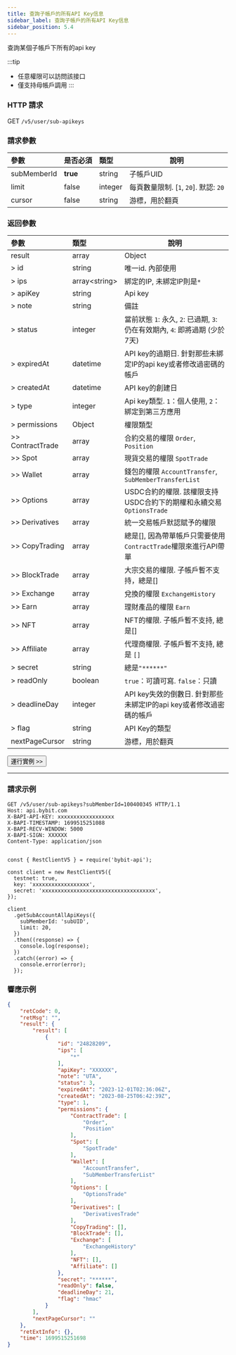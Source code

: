 ```yaml
---
title: 查詢子帳戶的所有API Key信息
sidebar_label: 查詢子帳戶的所有API Key信息
sidebar_position: 5.4
---
```

查詢某個子帳戶下所有的api key

:::tip
* 任意權限可以訪問該接口
* 僅支持母帳戶調用
:::

### HTTP 請求
GET `/v5/user/sub-apikeys`

### 請求參數
| 參數 | 是否必須 | 類型 | 說明|
|:----- |:-------|:-----|------ |
|subMemberId |**true** |string |子帳戶UID|
|limit |false |integer |每頁數量限制. [`1`, `20`]. 默認: `20`|
|cursor |false |string |游標，用於翻頁|

### 返回參數
| 參數 | 類型 | 說明|
|:----- |:-----|----- |
|result |array |Object|
|> id |string |唯一id. 內部使用|
|> ips |array&#60;string&#62; |綁定的IP, 未綁定IP則是`*`|
|> apiKey |string |Api key |
|> note |string |備註 |
|> status |integer |當前狀態 `1`: 永久, `2`: 已過期, `3`: 仍在有效期內, `4`: 即將過期 (少於7天) |
|> expiredAt |datetime |API key的過期日. 針對那些未綁定IP的api key或者修改過密碼的帳戶|
|> createdAt |datetime |API key的創建日 |
|> type |integer |Api key類型. `1`：個人使用, `2`：綁定到第三方應用 |
|> permissions |Object |權限類型 |
|>> ContractTrade |array |合約交易的權限 `Order`, `Position` |
|>> Spot |array |現貨交易的權限 `SpotTrade` |
|>> Wallet |array |錢包的權限 `AccountTransfer`, `SubMemberTransferList` |
|>> Options |array |USDC合約的權限. 該權限支持USDC合約下的期權和永續交易 `OptionsTrade` |
|>> Derivatives |array |統一交易帳戶默認賦予的權限 |
|>> CopyTrading |array |總是[], 因為帶單帳戶只需要使用`ContractTrade`權限來進行API帶單|
|>> BlockTrade |array |大宗交易的權限. 子帳戶暫不支持，總是[]|
|>> Exchange |array |兌換的權限 `ExchangeHistory` |
|>> Earn |array |理財產品的權限 `Earn`|
|>> NFT |array |NFT的權限. 子帳戶暫不支持, 總是[]|
|>> Affiliate |array |代理商權限. 子帳戶暫不支持, 總是 `[]` |
|> secret |string |總是`"******"` |
|> readOnly |boolean |`true`：可讀可寫. `false`：只讀 |
|> deadlineDay |integer |API key失效的倒數日. 針對那些未綁定IP的api key或者修改過密碼的帳戶 |
|> flag |string |API Key的類型|
|nextPageCursor |string |游標，用於翻頁 |

<a href="/api-explorer/v5/user/list-sub-apikeys"><Button>運行實例 >></Button></a>

---

### 請求示例

<Tabs groupId="programming-languages">
<TabItem value="http" label="HTTP">

```http
GET /v5/user/sub-apikeys?subMemberId=100400345 HTTP/1.1
Host: api.bybit.com
X-BAPI-API-KEY: xxxxxxxxxxxxxxxxxx
X-BAPI-TIMESTAMP: 1699515251088
X-BAPI-RECV-WINDOW: 5000
X-BAPI-SIGN: XXXXXX
Content-Type: application/json
```

</TabItem>
<TabItem value="python" label="Python">

```python

```

</TabItem>

<TabItem value="Node" label="Node.js">

```n4js
const { RestClientV5 } = require('bybit-api');

const client = new RestClientV5({
  testnet: true,
  key: 'xxxxxxxxxxxxxxxxxx',
  secret: 'xxxxxxxxxxxxxxxxxxxxxxxxxxxxxxxxxxxx',
});

client
  .getSubAccountAllApiKeys({
    subMemberId: 'subUID',
    limit: 20,
  })
  .then((response) => {
    console.log(response);
  })
  .catch((error) => {
    console.error(error);
  });
```

</TabItem>
</Tabs>

### 響應示例

```json
{
    "retCode": 0,
    "retMsg": "",
    "result": {
        "result": [
            {
                "id": "24828209",
                "ips": [
                    "*"
                ],
                "apiKey": "XXXXXX",
                "note": "UTA",
                "status": 3,
                "expiredAt": "2023-12-01T02:36:06Z",
                "createdAt": "2023-08-25T06:42:39Z",
                "type": 1,
                "permissions": {
                    "ContractTrade": [
                        "Order",
                        "Position"
                    ],
                    "Spot": [
                        "SpotTrade"
                    ],
                    "Wallet": [
                        "AccountTransfer",
                        "SubMemberTransferList"
                    ],
                    "Options": [
                        "OptionsTrade"
                    ],
                    "Derivatives": [
                        "DerivativesTrade"
                    ],
                    "CopyTrading": [],
                    "BlockTrade": [],
                    "Exchange": [
                        "ExchangeHistory"
                    ],
                    "NFT": [],
                    "Affiliate": []
                },
                "secret": "******",
                "readOnly": false,
                "deadlineDay": 21,
                "flag": "hmac"
            }
        ],
        "nextPageCursor": ""
    },
    "retExtInfo": {},
    "time": 1699515251698
}
```

